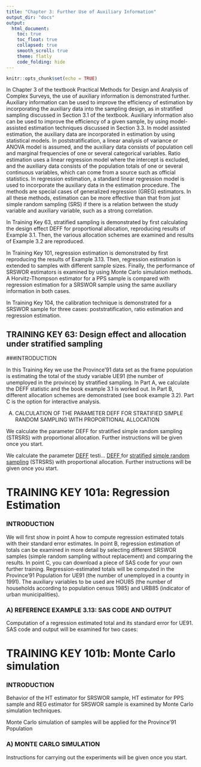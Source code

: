 ```yaml
---
title: "Chapter 3: Further Use of Auxiliary Information"
output_dir: "docs"
output: 
  html_document:
    toc: true
    toc_float: true
    collapsed: true
    smooth_scroll: true
    theme: flatly
    code_folding: hide
---
```


```r
knitr::opts_chunk$set(echo = TRUE)
```

In Chapter 3 of the textbook Practical Methods for Design and Analysis of Complex Surveys, the use of auxiliary information is demonstrated further. Auxiliary information can be used to improve the efficiency of estimation by incorporating the auxiliary data into the sampling design, as in stratified sampling discussed in Section 3.1 of the textbook. Auxiliary information also can be used to improve the efficiency of a given sample, by using model-assisted estimation techniques discussed in Section 3.3. In model assisted estimation, the auxiliary data are incorporated in estimation by using statistical models. In poststratification, a linear analysis of variance or ANOVA model is assumed, and the auxiliary data consists of population cell and marginal frequencies of one or several categorical variables. Ratio estimation uses a linear regression model where the intercept is excluded, and the auxiliary data consists of the population totals of one or several continuous variables, which can come from a source such as official statistics. In regression estimation, a standard linear regression model is used to incorporate the auxiliary data in the estimation procedure. The methods are special cases of generalized regression (GREG) estimators. In all these methods, estimation can be more effective than that from just simple random sampling (SRS) if there is a relation between the study variable and auxiliary variable, such as a strong correlation.

In Training Key 63, stratified sampling is demonstrated by first calculating the design effect DEFF for proportional allocation, reproducing results of Example 3.1. Then, the various allocation schemes are examined and results of Example 3.2 are reproduced.

In Training Key 101, regression estimation is demonstrated by first reproducing the results of Example 3.13. Then, regression estimation is extended to samples with different sample sizes. Finally, the performance of SRSWOR estimators is examined by using Monte Carlo simulation methods. A Horvitz-Thompson estimator for a PPS sample is compared with regression estimation for a SRSWOR sample using the same auxiliary information in both cases.

In Training Key 104, the calibration technique is demonstrated for a SRSWOR sample for three cases: poststratification, ratio estimation and regression estimation. 


## TRAINING KEY 63: Design effect and allocation under stratified sampling

###INTRODUCTION

In this Training Key we use the Province'91 data set as the frame population is estimating the total of the study variable UE91 (the number of unemployed in the province) by stratified sampling. In Part A, we calculate the DEFF statistic and the book example 3.1 is worked out. In Part B, different allocation schemes are demonstrated (see book example 3.2). Part C is the option for interactive analysis.


A) CALCULATION OF THE PARAMETER DEFF FOR STRATIFIED SIMPLE RANDOM SAMPLING WITH PROPORTIONAL ALLOCATION

We calculate the parameter DEFF for stratified simple random sampling (STRSRS) with proportional allocation. Further instructions will be given once you start.

We calculate the parameter [DEFF](concepts/deff.htm)
testi...
<a href="concepts/deff.htm" onclick="return popupa(this,'examplea')"> <u>DEFF </u></a> for <a href="../concepts/str.htm" onclick="return popupa(this,'examplea')"> <u>stratified</u></a> <a href="../concepts/srswor.htm" onclick="return popupa(this,'examplea')"> <u>simple random sampling</u></a> (STRSRS) with proportional allocation. Further instructions will be given once you start.<br/>
		

<!---Testi linkityksestä:
#```{r}
#setwd("//ATKK/home/v/valaste/Documents/STUFF/SURVEY_SAMPLING_SAE/VLISS/kversio/masterwww/VLISS/training")
#polku <- "////ATKK/home/v/valaste/Documents/STUFF/SURVEY_SAMPLING_SAE/VLISS/kversio/masterwww/VLISS/training/"
#polku
````-->




# TRAINING KEY 101a: Regression Estimation

###  INTRODUCTION

We will first show in point A how to compute regression estimated totals with their standard error estimates. In point B, regression estimation of totals can be examined in more detail by selecting different SRSWOR samples (simple random sampling without replacement) and comparing the results. In point C, you can download a piece of SAS code for your own further training. Regression-estimated totals will be computed in the Province'91 Population for UE91 (the number of unemployed in a county in 1991). The auxiliary variables to be used are HOU85 (the number of households according to population census 1985) and URB85 (indicator of urban municipalities).


### A) REFERENCE EXAMPLE 3.13: SAS CODE AND OUTPUT

Computation of a regression estimated total and its standard error for UE91. SAS code and output will be examined for two cases:



# TRAINING KEY 101b: Monte Carlo simulation

###  INTRODUCTION

Behavior of the HT estimator for SRSWOR sample, HT estimator for PPS sample and REG estimator for SRSWOR sample is examined by Monte Carlo simulation techniques.

Monte Carlo simulation of samples will be applied for the Province'91 Population


### A) MONTE CARLO SIMULATION

Instructions for carrying out the experiments will be given once you start.